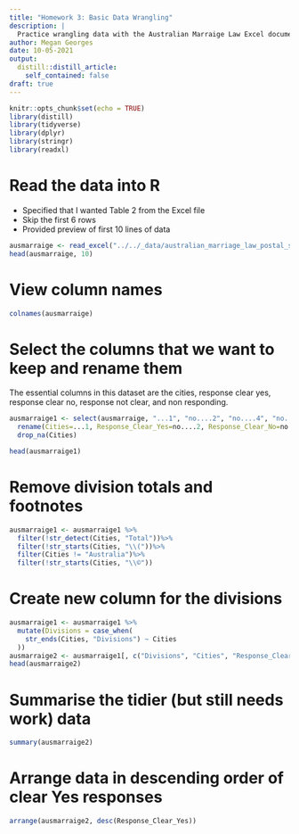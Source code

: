 ```yaml
---
title: "Homework 3: Basic Data Wrangling"
description: |
  Practice wrangling data with the Australian Marraige Law Excel document.
author: Megan Georges
date: 10-05-2021
output:
  distill::distill_article:
    self_contained: false
draft: true
---
```



```r
knitr::opts_chunk$set(echo = TRUE)
library(distill)
library(tidyverse)
library(dplyr)
library(stringr)
library(readxl)
```

# Read the data into R

* Specified that I wanted Table 2 from the Excel file 
* Skip the first 6 rows
* Provided preview of first 10 lines of data

```r
ausmarraige <- read_excel("../../_data/australian_marriage_law_postal_survey_2017_-_response_final.xls", "Table 2", skip=6) 
head(ausmarraige, 10)
```

# View column names

```r
colnames(ausmarraige)
```

# Select the columns that we want to keep and rename them

The essential columns in this dataset are the cities, response clear yes, response clear no, response not clear, and non responding. 

```r
ausmarraige1 <- select(ausmarraige, "...1", "no....2", "no....4", "no....11", "no....13")%>%
  rename(Cities=...1, Response_Clear_Yes=no....2, Response_Clear_No=no....4, Response_Not_Clear=no....11, Non_Response=no....13)%>%
  drop_na(Cities)

head(ausmarraige1)
```

# Remove division totals and footnotes

```r
ausmarraige1 <- ausmarraige1 %>%
  filter(!str_detect(Cities, "Total"))%>%
  filter(!str_starts(Cities, "\\("))%>%
  filter(Cities != "Australia")%>%
  filter(!str_starts(Cities, "\\©"))
```

# Create new column for the divisions

```r
ausmarraige1 <- ausmarraige1 %>%
  mutate(Divisions = case_when(
    str_ends(Cities, "Divisions") ~ Cities
  ))
ausmarraige2 <- ausmarraige1[, c("Divisions", "Cities", "Response_Clear_Yes", "Response_Clear_No", "Response_Not_Clear", "Non_Response")]
head(ausmarraige2)
```

# Summarise the tidier (but still needs work) data

```r
summary(ausmarraige2)
```

# Arrange data in descending order of clear Yes responses

```r
arrange(ausmarraige2, desc(Response_Clear_Yes))
```

